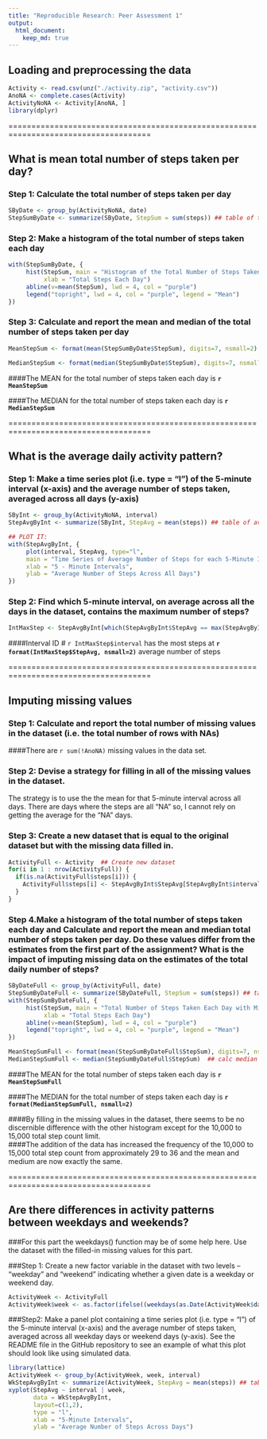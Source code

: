 ```yaml
---
title: "Reproducible Research: Peer Assessment 1"
output: 
  html_document:
    keep_md: true
---
```



## Loading and preprocessing the data
```r
Activity <- read.csv(unz("./activity.zip", "activity.csv"))
AnoNA <- complete.cases(Activity)
ActivityNoNA <- Activity[AnoNA, ]
library(dplyr)

```

=====================================================================================

## What is mean total number of steps taken per day?

### Step 1: Calculate the total number of steps taken per day
```r
SByDate <- group_by(ActivityNoNA, date)
StepSumByDate <- summarize(SByDate, StepSum = sum(steps)) ## table of totals by date
```

### Step 2: Make a histogram of the total number of steps taken each day
```r
with(StepSumByDate, {
     hist(StepSum, main = "Histogram of the Total Number of Steps Taken Each Day", 
          xlab = "Total Steps Each Day")
     abline(v=mean(StepSum), lwd = 4, col = "purple")
     legend("topright", lwd = 4, col = "purple", legend = "Mean")
})
```

### Step 3: Calculate and report the mean and median of the total number of steps taken per day
```r
MeanStepSum <- format(mean(StepSumByDate$StepSum), digits=7, nsmall=2) ## calc mean

MedianStepSum <- format(median(StepSumByDate$StepSum), digits=7, nsmall=2)  ## calc median

```
####The MEAN for the total number of steps taken each day is **`r MeanStepSum`**

####The MEDIAN for the total number of steps taken each day is **`r MedianStepSum`**


=====================================================================================

## What is the average daily activity pattern?

### Step 1: Make a time series plot (i.e. type = "l") of the 5-minute interval (x-axis) and the average number of steps taken, averaged across all days (y-axis)

```r
SByInt <- group_by(ActivityNoNA, interval)
StepAvgByInt <- summarize(SByInt, StepAvg = mean(steps)) ## table of avg by interval

## PLOT IT:
with(StepAvgByInt, {
     plot(interval, StepAvg, type="l", 
     main = "Time Series of Average Number of Steps for each 5-Minute Interval", 
     xlab = "5 - Minute Intervals",
     ylab = "Average Number of Steps Across All Days")
})
```

### Step 2: Find which 5-minute interval, on average across all the days in the dataset, contains the maximum number of steps?
```r
IntMaxStep <- StepAvgByInt[which(StepAvgByInt$StepAvg == max(StepAvgByInt$StepAvg)), ]

```
####Interval ID # `r IntMaxStep$interval` has the most steps at **`r format(IntMaxStep$StepAvg, nsmall=2)`** average number of steps


=====================================================================================

## Imputing missing values

### Step 1: Calculate and report the total number of missing values in the dataset (i.e. the total number of rows with NAs)

####There are `r sum(!AnoNA)` missing values in the data set.

### Step 2: Devise a strategy for filling in all of the missing values in the dataset. 

The strategy is to use the the mean for that 5-minute interval across all days.  There are days where the steps are all "NA" so, I cannot rely on getting the average for the "NA" days.

### Step 3: Create a new dataset that is equal to the original dataset but with the missing data filled in.
```r
ActivityFull <- Activity  ## Create new dataset
for(i in 1 : nrow(ActivityFull)) {
  if(is.na(ActivityFull$steps[i])) {
    ActivityFull$steps[i] <- StepAvgByInt$StepAvg[StepAvgByInt$interval==ActivityFull$interval[i]]
  }
}
```

### Step 4.Make a histogram of the total number of steps taken each day and Calculate and report the mean and median total number of steps taken per day. Do these values differ from the estimates from the first part of the assignment? What is the impact of imputing missing data on the estimates of the total daily number of steps?
```r
SByDateFull <- group_by(ActivityFull, date)
StepSumByDateFull <- summarize(SByDateFull, StepSum = sum(steps)) ## table of totals by date
with(StepSumByDateFull, {
     hist(StepSum, main = "Total Number of Steps Taken Each Day with Missing Values Filled In", 
          xlab = "Total Steps Each Day")
     abline(v=mean(StepSum), lwd = 4, col = "purple")
     legend("topright", lwd = 4, col = "purple", legend = "Mean")
})

MeanStepSumFull <- format(mean(StepSumByDateFull$StepSum), digits=7, nsmall=2) ## calc mean
MedianStepSumFull <- median(StepSumByDateFull$StepSum)  ## calc median

```
####The MEAN for the total number of steps taken each day is **`r MeanStepSumFull`**

####The MEDIAN for the total number of steps taken each day is **`r format(MedianStepSumFull, nsmall=2)`**

####By filling in the missing values in the dataset, there seems to be no discernible difference with the other histogram except for the 10,000 to 15,000 total step count limit.  
####The addition of the data has increased the frequency of the 10,000 to 15,000 total step count from approximately 29 to 36 and the mean and medium are now exactly the same.


=====================================================================================

## Are there differences in activity patterns between weekdays and weekends?

###For this part the weekdays() function may be of some help here. Use the dataset with the filled-in missing values for this part.

###Step 1: Create a new factor variable in the dataset with two levels – “weekday” and “weekend” indicating whether a given date is a weekday or weekend day.
```r
ActivityWeek <- ActivityFull
ActivityWeek$week <- as.factor(ifelse((weekdays(as.Date(ActivityWeek$date)) %in% c("Saturday","Sunday")),"weekend","weekday"))

```

###Step2: Make a panel plot containing a time series plot (i.e. type = "l") of the 5-minute interval (x-axis) and the average number of steps taken, averaged across all weekday days or weekend days (y-axis). See the README file in the GitHub repository to see an example of what this plot should look like using simulated data.
```r
library(lattice)
ActivityWeek <- group_by(ActivityWeek, week, interval)
WkStepAvgByInt <- summarize(ActivityWeek, StepAvg = mean(steps)) ## table of avg by interval
xyplot(StepAvg ~ interval | week, 
       data = WkStepAvgByInt, 
       layout=c(1,2), 
       type = "l", 
       xlab = "5-Minute Intervals", 
       ylab = "Average Number of Steps Across Days")

```